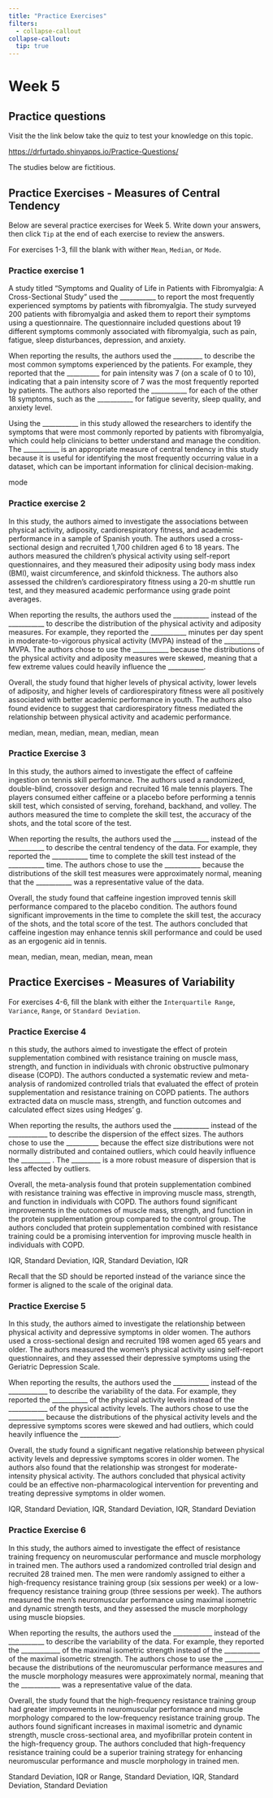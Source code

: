 ```yaml
---
title: "Practice Exercises"
filters:
  - collapse-callout
collapse-callout:
  tip: true
---
```


# Week 5

## Practice questions

Visit the the link below take the quiz to test your knowledge on this topic.

<https://drfurtado.shinyapps.io/Practice-Questions/>

::: callout-warning
The studies below are fictitious.
:::

## Practice Exercises - Measures of Central Tendency

Below are several practice exercises for Week 5. Write down your answers, then click `Tip` at the end of each exercise to review the answers.

For exercises 1-3, fill the blank with wither `Mean`, `Median`, or `Mode`.

### Practice exercise 1

A study titled "Symptoms and Quality of Life in Patients with Fibromyalgia: A Cross-Sectional Study" used the \_\_\_\_\_\_\_\_\_\_\_ to report the most frequently experienced symptoms by patients with fibromyalgia. The study surveyed 200 patients with fibromyalgia and asked them to report their symptoms using a questionnaire. The questionnaire included questions about 19 different symptoms commonly associated with fibromyalgia, such as pain, fatigue, sleep disturbances, depression, and anxiety.

When reporting the results, the authors used the \_\_\_\_\_\_\_\_\_ to describe the most common symptoms experienced by the patients. For example, they reported that the \_\_\_\_\_\_\_\_\_\_ for pain intensity was 7 (on a scale of 0 to 10), indicating that a pain intensity score of 7 was the most frequently reported by patients. The authors also reported the \_\_\_\_\_\_\_\_\_\_\_ for each of the other 18 symptoms, such as the \_\_\_\_\_\_\_\_\_\_\_ for fatigue severity, sleep quality, and anxiety level.

Using the \_\_\_\_\_\_\_\_\_\_\_ in this study allowed the researchers to identify the symptoms that were most commonly reported by patients with fibromyalgia, which could help clinicians to better understand and manage the condition. The \_\_\_\_\_\_\_\_\_\_\_ is an appropriate measure of central tendency in this study because it is useful for identifying the most frequently occurring value in a dataset, which can be important information for clinical decision-making.

::: callout-tip
mode
:::

### Practice exercise 2

In this study, the authors aimed to investigate the associations between physical activity, adiposity, cardiorespiratory fitness, and academic performance in a sample of Spanish youth. The authors used a cross-sectional design and recruited 1,700 children aged 6 to 18 years. The authors measured the children's physical activity using self-report questionnaires, and they measured their adiposity using body mass index (BMI), waist circumference, and skinfold thickness. The authors also assessed the children's cardiorespiratory fitness using a 20-m shuttle run test, and they measured academic performance using grade point averages.

When reporting the results, the authors used the \_\_\_\_\_\_\_\_\_\_\_ instead of the \_\_\_\_\_\_\_\_\_\_\_ to describe the distribution of the physical activity and adiposity measures. For example, they reported the \_\_\_\_\_\_\_\_\_\_\_ minutes per day spent in moderate-to-vigorous physical activity (MVPA) instead of the \_\_\_\_\_\_\_\_\_\_\_ MVPA. The authors chose to use the \_\_\_\_\_\_\_\_\_\_\_ because the distributions of the physical activity and adiposity measures were skewed, meaning that a few extreme values could heavily influence the \_\_\_\_\_\_\_\_\_\_\_.

Overall, the study found that higher levels of physical activity, lower levels of adiposity, and higher levels of cardiorespiratory fitness were all positively associated with better academic performance in youth. The authors also found evidence to suggest that cardiorespiratory fitness mediated the relationship between physical activity and academic performance.

::: callout-tip
median, mean, median, mean, median, mean
:::

### Practice Exercise 3

In this study, the authors aimed to investigate the effect of caffeine ingestion on tennis skill performance. The authors used a randomized, double-blind, crossover design and recruited 16 male tennis players. The players consumed either caffeine or a placebo before performing a tennis skill test, which consisted of serving, forehand, backhand, and volley. The authors measured the time to complete the skill test, the accuracy of the shots, and the total score of the test.

When reporting the results, the authors used the \_\_\_\_\_\_\_\_\_\_\_ instead of the \_\_\_\_\_\_\_\_\_\_\_ to describe the central tendency of the data. For example, they reported the \_\_\_\_\_\_\_\_\_\_\_ time to complete the skill test instead of the \_\_\_\_\_\_\_\_\_\_\_ time. The authors chose to use the \_\_\_\_\_\_\_\_\_\_\_ because the distributions of the skill test measures were approximately normal, meaning that the \_\_\_\_\_\_\_\_\_\_\_ was a representative value of the data.

Overall, the study found that caffeine ingestion improved tennis skill performance compared to the placebo condition. The authors found significant improvements in the time to complete the skill test, the accuracy of the shots, and the total score of the test. The authors concluded that caffeine ingestion may enhance tennis skill performance and could be used as an ergogenic aid in tennis.

::: callout-tip
mean, median, mean, median, mean, mean
:::

## Practice Exercises - Measures of Variability

For exercises 4-6, fill the blank with either the `Interquartile Range`, `Variance`, `Range`, or `Standard Deviation`.

### Practice Exercise 4

n this study, the authors aimed to investigate the effect of protein supplementation combined with resistance training on muscle mass, strength, and function in individuals with chronic obstructive pulmonary disease (COPD). The authors conducted a systematic review and meta-analysis of randomized controlled trials that evaluated the effect of protein supplementation and resistance training on COPD patients. The authors extracted data on muscle mass, strength, and function outcomes and calculated effect sizes using Hedges' g.

When reporting the results, the authors used the \_\_\_\_\_\_\_\_\_\_\_ instead of the \_\_\_\_\_\_\_\_\_\_\_\_ to describe the dispersion of the effect sizes. The authors chose to use the \_\_\_\_\_\_\_\_\_\_ because the effect size distributions were not normally distributed and contained outliers, which could heavily influence the \_\_\_\_\_\_\_\_\_ . The \_\_\_\_\_\_\_\_\_ is a more robust measure of dispersion that is less affected by outliers.

Overall, the meta-analysis found that protein supplementation combined with resistance training was effective in improving muscle mass, strength, and function in individuals with COPD. The authors found significant improvements in the outcomes of muscle mass, strength, and function in the protein supplementation group compared to the control group. The authors concluded that protein supplementation combined with resistance training could be a promising intervention for improving muscle health in individuals with COPD.

::: callout-tip
IQR, Standard Deviation, IQR, Standard Deviation, IQR

Recall that the SD should be reported instead of the variance since the former is aligned to the scale of the original data.
:::

### Practice Exercise 5

In this study, the authors aimed to investigate the relationship between physical activity and depressive symptoms in older women. The authors used a cross-sectional design and recruited 198 women aged 65 years and older. The authors measured the women's physical activity using self-report questionnaires, and they assessed their depressive symptoms using the Geriatric Depression Scale.

When reporting the results, the authors used the \_\_\_\_\_\_\_\_\_\_\_ instead of the \_\_\_\_\_\_\_\_\_\_\_\_ to describe the variability of the data. For example, they reported the \_\_\_\_\_\_\_\_\_\_\_ of the physical activity levels instead of the \_\_\_\_\_\_\_\_\_\_\_\_ of the physical activity levels. The authors chose to use the \_\_\_\_\_\_\_\_\_\_\_ because the distributions of the physical activity levels and the depressive symptoms scores were skewed and had outliers, which could heavily influence the \_\_\_\_\_\_\_\_\_\_\_\_.

Overall, the study found a significant negative relationship between physical activity levels and depressive symptoms scores in older women. The authors also found that the relationship was strongest for moderate-intensity physical activity. The authors concluded that physical activity could be an effective non-pharmacological intervention for preventing and treating depressive symptoms in older women.

::: callout-tip
IQR, Standard Deviation, IQR, Standard Deviation, IQR, Standard Deviation
:::

### Practice Exercise 6

In this study, the authors aimed to investigate the effect of resistance training frequency on neuromuscular performance and muscle morphology in trained men. The authors used a randomized controlled trial design and recruited 28 trained men. The men were randomly assigned to either a high-frequency resistance training group (six sessions per week) or a low-frequency resistance training group (three sessions per week). The authors measured the men's neuromuscular performance using maximal isometric and dynamic strength tests, and they assessed the muscle morphology using muscle biopsies.

When reporting the results, the authors used the \_\_\_\_\_\_\_\_\_\_\_\_ instead of the \_\_\_\_\_\_\_\_\_\_\_ to describe the variability of the data. For example, they reported the \_\_\_\_\_\_\_\_\_\_\_\_ of the maximal isometric strength instead of the \_\_\_\_\_\_\_\_\_\_\_ of the maximal isometric strength. The authors chose to use the \_\_\_\_\_\_\_\_\_\_\_\_ because the distributions of the neuromuscular performance measures and the muscle morphology measures were approximately normal, meaning that the \_\_\_\_\_\_\_\_\_\_\_\_ was a representative value of the data.

Overall, the study found that the high-frequency resistance training group had greater improvements in neuromuscular performance and muscle morphology compared to the low-frequency resistance training group. The authors found significant increases in maximal isometric and dynamic strength, muscle cross-sectional area, and myofibrillar protein content in the high-frequency group. The authors concluded that high-frequency resistance training could be a superior training strategy for enhancing neuromuscular performance and muscle morphology in trained men.

::: callout-tip
Standard Deviation, IQR or Range, Standard Deviation, IQR, Standard Deviation, Standard Deviation
:::
